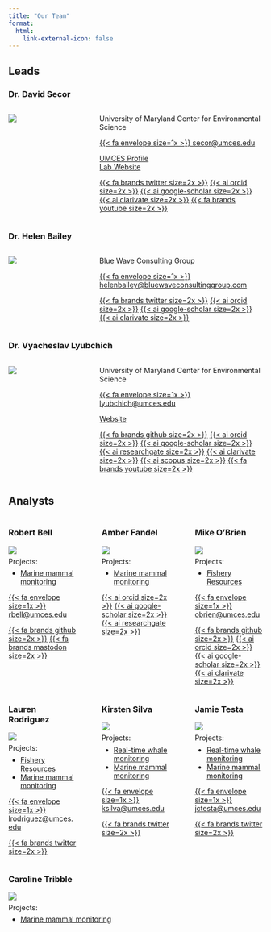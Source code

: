 ```yaml
---
title: "Our Team"
format: 
  html:
    link-external-icon: false
---
```


## Leads

### Dr. David Secor

::: columns
::: {.column width="25%"}
![](images/dave.jpg)
:::

::: {.column width="5%"}
:::

::: {.column width="70%"}
University of Maryland Center for Environmental Science

[{{< fa envelope size=1x >}} secor\@umces.edu](mailto:secor@umces.edu){.email}

[UMCES Profile](https://www.umces.edu/david-secor)\
[Lab Website](http://fishconnectivity.cbl.umces.edu)

[{{< fa brands twitter size=2x >}}](https://twitter.com/secorlab) [{{< ai orcid size=2x >}}](https://orcid.org/0000-0001-6007-4827) [{{< ai google-scholar size=2x >}}](https://scholar.google.com/citations?hl=en&user=5G4_EvwAAAAJ) [{{< ai clarivate size=2x >}}](https://www.webofscience.com/wos/author/record/913727) [{{< fa brands youtube size=2x >}}](https://www.youtube.com/@secorlab)
:::
:::

### Dr. Helen Bailey

::: columns
::: {.column width="25%"}
![](images/helen.jpg)
:::

::: {.column width="5%"}
:::

::: {.column width="70%"}
Blue Wave Consulting Group

[{{< fa envelope size=1x >}} helenbailey\@bluewaveconsultinggroup.com](mailto:helenbailey@bluewaveconsultinggroup.com){.email}

[{{< fa brands twitter size=2x >}}](https://twitter.com/DolphinWatch_CB) [{{< ai orcid size=2x >}}](https://orcid.org/0000-0001-7445-4687) [{{< ai google-scholar size=2x >}}](https://scholar.google.com/citations?hl=en&user=PewlQUIAAAAJ) [{{< ai clarivate size=2x >}}](https://www.webofscience.com/wos/author/record/599233)
:::
:::

### Dr. Vyacheslav Lyubchich

::: columns
::: {.column width="25%"}
![](images/slava.jpg)
:::

::: {.column width="5%"}
:::

::: {.column width="70%"}
University of Maryland Center for Environmental Science

[{{< fa envelope size=1x >}} lyubchich\@umces.edu](mailto:lyubchich@umces.edu){.email}

[Website](https://www.umces.edu/vyacheslav-lyubchich)

[{{< fa brands github size=2x >}}](https://github.com/vlyubchich) [{{< ai orcid size=2x >}}](https://orcid.org/0000-0001-7936-4285) [{{< ai google-scholar size=2x >}}](https://scholar.google.com/citations?hl=en&user=qMeQJCgAAAAJ) [{{< ai researchgate size=2x >}}](https://www.researchgate.net/profile/Vyacheslav-Lyubchich) [{{< ai clarivate size=2x >}}](https://www.webofscience.com/wos/author/record/989365) [{{< ai scopus size=2x >}}](https://www.scopus.com/authid/detail.uri?authorId=56814941600) [{{< fa brands youtube size=2x >}}](https://www.youtube.com/@statspilot)
:::
:::

## Analysts

::: columns
::: {.column width="32%"}
### Robert Bell

![](images/robert.jpg)

::: {style="line-height: 0.1"}
Projects:
:::

-   [Marine mammal monitoring](../mmm/index.qmd)


[{{< fa envelope size=1x >}} rbell\@umces.edu](mailto:rbell@umces.edu){.email}

[{{< fa brands github size=2x >}}](https://github.com/CosmicSpittle) [{{< fa brands mastodon size=2x >}}](https://ecoevo.social/@cosmicspittle)
:::

::: {.column width="2%"}
:::

::: {.column width="32%"}
### Amber Fandel

![](images/amber.jpg)

::: {style="line-height: 0.1"}
Projects:
:::

-   [Marine mammal monitoring](../mmm/index.qmd)

[{{< ai orcid size=2x >}}](https://orcid.org/0000-0001-6859-3138) [{{< ai google-scholar size=2x >}}](https://scholar.google.com/citations?&user=EEQNkTMAAAAJ) [{{< ai researchgate size=2x >}}](https://www.researchgate.net/profile/Amber-Fandel)
:::

::: {.column width="2%"}
:::

::: {.column width="32%"}
### Mike O'Brien

![](images/mike.jpg)

::: {style="line-height: 0.1"}
Projects:
:::

-   [Fishery Resources](../frm/index.qmd)

[{{< fa envelope size=1x >}} obrien\@umces.edu](mailto:obrien@umces.edu){.email}

[{{< fa brands github size=2x >}}](https://github.com/mhpob) [{{< ai orcid size=2x >}}](https://orcid.org/0000-0003-1420-6395) [{{< ai google-scholar size=2x >}}](https://scholar.google.com/citations?user=IMIq9P4AAAAJ&hl=en) [{{< ai clarivate size=2x >}}](https://www.webofscience.com/wos/author/record/ABF-9080-2021)
:::
:::

::: columns
::: {.column width="32%"}
### Lauren Rodriguez

![](images/lauren.jpg)

::: {style="line-height: 0.1"}
Projects:
:::

-   [Fishery Resources](../frm/index.qmd)
-   [Marine mammal monitoring](../mmm/index.qmd)

[{{< fa envelope size=1x >}} lrodriguez\@umces.edu](mailto:lrodriguez@umces.edu){.email}

[{{< fa brands twitter size=2x >}}](https://twitter.com/MarineBio_LKRod)
:::

::: {.column width="2%"}
:::

::: {.column width="32%"}
### Kirsten Silva

![](images/kirsten.jpg)

::: {style="line-height: 0.1"}
Projects:
:::

-   [Real-time whale monitoring](../rtwb/index.qmd)
-   [Marine mammal monitoring](../mmm/index.qmd)

[{{< fa envelope size=1x >}} ksilva\@umces.edu](mailto:ksilva@umces.edu){.email}

[{{< fa brands twitter size=2x >}}](https://twitter.com/DolphinWatch_CB)
:::

::: {.column width="2%"}
:::

::: {.column width="32%"}
### Jamie Testa

![](images/jamie.jpg)

::: {style="line-height: 0.1"}
Projects:
:::

-   [Real-time whale monitoring](../rtwb/index.qmd)
-   [Marine mammal monitoring](../mmm/index.qmd)

[{{< fa envelope size=1x >}} jctesta\@umces.edu](mailto:jctesta@umces.edu){.email}

[{{< fa brands twitter size=2x >}}](https://twitter.com/DolphinWatch_CB)
:::
:::

::: columns
::: {.column width="32%"}
### Caroline Tribble

![](images/caroline.jpg)

::: {style="line-height: 0.1"}
Projects:
:::

-   [Marine mammal monitoring](../mmm/index.qmd)
:::
:::
